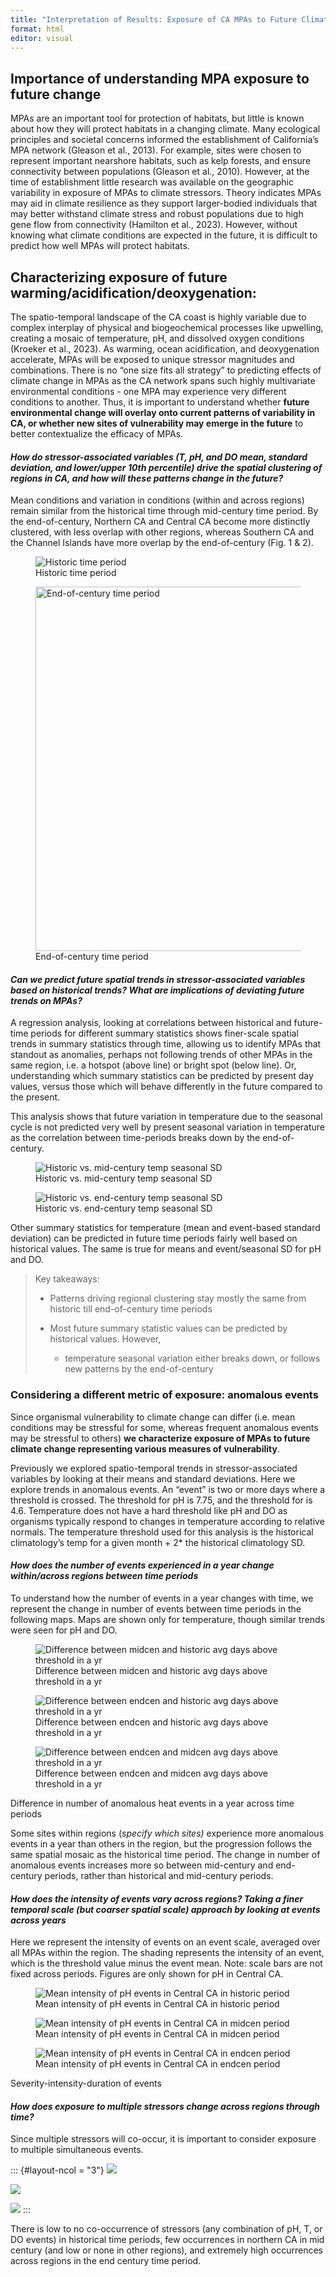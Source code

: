 ```yaml
---
title: "Interpretation of Results: Exposure of CA MPAs to Future Climate"
format: html
editor: visual
---
```


## Importance of understanding MPA exposure to future change

MPAs are an important tool for protection of habitats, but little is known about how they will protect habitats in a changing climate. Many ecological principles and societal concerns informed the establishment of California’s MPA network (Gleason et al., 2013). For example, sites were chosen to represent important nearshore habitats, such as kelp forests, and ensure connectivity between populations (Gleason et al., 2010). However, at the time of establishment little research was available on the geographic variability in exposure of MPAs to climate stressors. Theory indicates MPAs may aid in climate resilience as they support larger-bodied individuals that may better withstand climate stress and robust populations due to high gene flow from connectivity (Hamilton et al., 2023). However, without knowing what climate conditions are expected in the future, it is difficult to predict how well MPAs will protect habitats. 

## Characterizing exposure of future warming/acidification/deoxygenation:

The spatio-temporal landscape of the CA coast is highly variable due to complex interplay of physical and biogeochemical processes like upwelling, creating a mosaic of temperature, pH, and dissolved oxygen conditions (Kroeker et al., 2023). As warming, ocean acidification, and deoxygenation accelerate, MPAs will be exposed to unique stressor magnitudes and combinations. There is no “one size fits all strategy” to predicting effects of climate change in MPAs as the CA network spans such highly multivariate environmental conditions - one MPA may experience very different conditions to another. Thus, it is important to understand whether **future environmental change will overlay onto current patterns of variability in CA, or whether new sites of vulnerability may emerge in the future** to better contextualize the efficacy of MPAs. 

#### *How do stressor-associated variables (T, pH, and DO mean, standard deviation, and lower/upper 10th percentile) drive the spatial clustering of regions in CA, and how will these patterns change in the future?*

Mean conditions and variation in conditions (within and across regions) remain similar from the historical time through mid-century time period. By the end-of-century, Northern CA and Central CA become more distinctly clustered, with less overlap with other regions, whereas Southern CA and the Channel Islands have more overlap by the end-of-century (Fig. 1 & 2).

::: {layout-ncol="2"}
![Historic time period](mpaexposure_files/figure-html/plot_pca-1.png){#fig-pca-1}

![End-of-century time period](mpaexposure_files/figure-html/plot_pca-3.png){#fig-pca-3 width="583"}
:::

#### *Can we predict future spatial trends in stressor-associated variables based on historical trends? What are implications of deviating future trends on MPAs?*

A regression analysis, looking at correlations between historical and future-time periods for different summary statistics shows finer-scale spatial trends in summary statistics through time, allowing us to identify MPAs that standout as anomalies, perhaps not following trends of other MPAs in the same region, i.e. a hotspot (above line) or bright spot (below line). Or, understanding which summary statistics can be predicted by present day values, versus those which will behave differently in the future compared to the present.

This analysis shows that future variation in temperature due to the seasonal cycle is not predicted very well by present seasonal variation in temperature as the correlation between time-periods breaks down by the end-of-century.

::: {layout-ncol="2"}
![Historic vs. mid-century temp seasonal SD](mpaexposure_files/figure-html/plot_regression_temp-3.png){#fig-regression-1}

![Historic vs. end-century temp seasonal SD](mpaexposure_files/figure-html/plot_regression_temp-4.png){#fig-regression-2}
:::

Other summary statistics for temperature (mean and event-based standard deviation) can be predicted in future time periods fairly well based on historical values. The same is true for means and event/seasonal SD for pH and DO.

> Key takeaways:
>
> -   Patterns driving regional clustering stay mostly the same from historic till end-of-century time periods
>
> -   Most future summary statistic values can be predicted by historical values. However,
>
>     -   temperature seasonal variation either breaks down, or follows new patterns by the end-of-century

### Considering a different metric of exposure: anomalous events

Since organismal vulnerability to climate change can differ (i.e. mean conditions may be stressful for some, whereas frequent anomalous events may be stressful to others) **we characterize exposure of MPAs to future climate change representing various measures of vulnerability**.

Previously we explored spatio-temporal trends in stressor-associated variables by looking at their means and standard deviations. Here we explore trends in anomalous events. An "event" is two or more days where a threshold is crossed. The threshold for pH is 7.75, and the threshold for is 4.6. Temperature does not have a hard threshold like pH and DO as organisms typically respond to changes in temperature according to relative normals. The temperature threshold used for this analysis is the historical climatology's temp for a given month + 2\* the historical climatology SD.

#### *How does the number of events experienced in a year change within/across regions between time periods*

To understand how the number of events in a year changes with time, we represent the change in number of events between time periods in the following maps. Maps are shown only for temperature, though similar trends were seen for pH and DO.

::: {#fig-anom-diff layout-ncol="3"}
![Difference between midcen and historic avg days above threshold in a yr](mpaexposure_files/figure-html/plot_anom_map_temp_diff-1.png){#fig-tempdiff1}

![Difference between endcen and historic avg days above threshold in a yr](mpaexposure_files/figure-html/plot_anom_map_pH_diff-2.png){#fig-tempdiff2}

![Difference between endcen and midcen avg days above threshold in a yr](mpaexposure_files/figure-html/plot_anom_map_temp_diff-3.png){#fig-tempdiff3}

Difference in number of anomalous heat events in a year across time periods
:::

Some sites within regions (*specify which sites)* experience more anomalous events in a year than others in the region, but the progression follows the same spatial mosaic as the historical time period. The change in number of anomalous events increases more so between mid-century and end-century periods, rather than historical and mid-century periods.

#### *How does the intensity of events vary across regions? Taking a finer temporal scale (but coarser spatial scale) approach by looking at events across years*

Here we represent the intensity of events on an event scale, averaged over all MPAs within the region. The shading represents the intensity of an event, which is the threshold value minus the event mean. Note: scale bars are not fixed across periods. Figures are only shown for pH in Central CA.

::: {#fig-sevintdur1 layout-ncol="3"}
![Mean intensity of pH events in Central CA in historic period](mpaexposure_files/figure-html/plot_pH_sev_int_dur_centralCA-1.png)

![Mean intensity of pH events in Central CA in midcen period](mpaexposure_files/figure-html/plot_pH_sev_int_dur_centralCA-2.png){#fig-sevintdur2}

![Mean intensity of pH events in Central CA in endcen period](mpaexposure_files/figure-html/plot_pH_sev_int_dur_centralCA-3.png){#fig-sevintdur3}

Severity-intensity-duration of events
:::

#### *How does exposure to multiple stressors change across regions through time?*

Since multiple stressors will co-occur, it is important to consider exposure to multiple simultaneous events.

::: {#layout-ncol = \"3\"}
![](mpaexposure_files/figure-html/plot_multi_event_northernCA-1.png)

![](mpaexposure_files/figure-html/plot_multi_event_northernCA-2.png)

![](mpaexposure_files/figure-html/plot_multi_event_northernCA-3.png)
:::

There is low to no co-occurrence of stressors (any combination of pH, T, or DO events) in historical time periods, few occurrences in northern CA in mid century (and low or none in other regions), and extremely high occurrences across regions in the end century time period.
